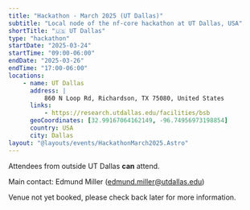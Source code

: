 ```yaml
---
title: "Hackathon - March 2025 (UT Dallas)"
subtitle: "Local node of the nf-core hackathon at UT Dallas, USA"
shortTitle: "🇺🇸 UT Dallas"
type: "hackathon"
startDate: "2025-03-24"
startTime: "09:00-06:00"
endDate: "2025-03-26"
endTime: "17:00-06:00"
locations:
    - name: UT Dallas
      address: |
          860 N Loop Rd, Richardson, TX 75080, United States
      links:
          - https://research.utdallas.edu/facilities/bsb
      geoCoordinates: [32.99167064162149, -96.74956973198854]
      country: USA
      city: Dallas
layout: "@layouts/events/HackathonMarch2025.Astro"
---
```


Attendees from outside UT Dallas **can** attend.

Main contact: Edmund Miller ([edmund.miller@utdallas.edu](mailto:edmund.miller@utdallas.edu))

Venue not yet booked, please check back later for more information.
